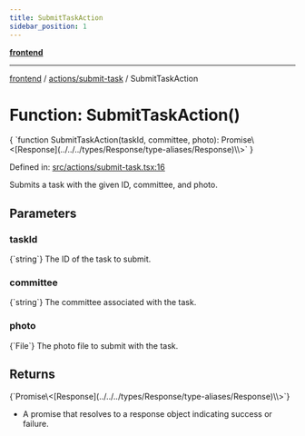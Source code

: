 ```yaml
---
title: SubmitTaskAction
sidebar_position: 1
---
```



[**frontend**](../../..)

***

[frontend](../../..) / [actions/submit-task](..) / SubmitTaskAction

# Function: SubmitTaskAction()

<CodeBlock language="ts">
{ `function SubmitTaskAction(taskId, committee, photo): Promise\<[Response](../../../types/Response/type-aliases/Response)\<void\>\>` }
</CodeBlock>

Defined in: [src/actions/submit-task.tsx:16](https://github.com/svsticky/CommitteeClash/blob/8a31d8fc8422df670b3b4cb3b5fd558ecdeabb90/frontend/src/actions/submit-task.tsx#L16)

Submits a task with the given ID, committee, and photo.

## Parameters

### taskId
<CodeBlock language="ts">
{`string`}
</CodeBlock>
The ID of the task to submit.

### committee
<CodeBlock language="ts">
{`string`}
</CodeBlock>
The committee associated with the task.

### photo
<CodeBlock language="ts">
{`File`}
</CodeBlock>
The photo file to submit with the task.

## Returns
<CodeBlock language="ts">
{`Promise\<[Response](../../../types/Response/type-aliases/Response)\<void\>\>`}
</CodeBlock>

- A promise that resolves to a response object indicating success or failure.
